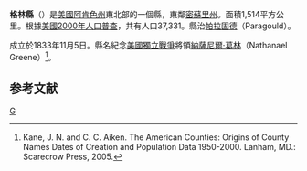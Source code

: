{{Otheruses|格林縣|subject=美國阿肯色州的一個縣|other=同名的縣}}
{{Infobox U.S. County|
 county  = 格林縣 |
 state = 阿肯色州 |
 en county  = Greene County |
 en state = Arkansas |
 seal =  |
 map = Map of Arkansas highlighting Greene County.svg|
 map size = 225 |
 founded = 1833年11月5日|
 seat = [[帕拉固德|帕拉固德]] | 
 area = 1,501 [[square_kilometer|km²]] (580 [[square_mile|mi²]]) |
 area land = 1,496 km² (578 mi²) |
 area water = 6 km² (2 mi²) |
 area percentage = 0.37% |
 census yr = 2000|
 pop = 37,331 |
 density = 25 |
 web =  |
|}}
'''格林縣'''（{{lang-en|Greene County}}）是[[美國|美國]][[阿肯色州|阿肯色州]]東北部的一個縣，東鄰[[密蘇里州|密蘇里州]]。面積1,514平方公里。根據[[美國2000年人口普查|美國2000年人口普查]]，共有人口37,331。縣治[[帕拉固德|帕拉固德]]（Paragould）。

成立於1833年11月5日。縣名紀念[[美國獨立戰爭|美國獨立戰爭]]將領[[納薩尼爾·葛林|納薩尼爾·葛林]]（Nathanael Greene）<ref>Kane, J. N. and C. C. Aiken. The American Counties: Origins of County Names Dates of Creation and Population Data 1950-2000. Lanham, MD.: Scarecrow Press, 2005.</ref>。

== 参考文献 ==
<div class="references-small">
<references />
</div>
{{格林縣 (阿肯色州)}}
{{Arkansas}}
{{Arkansas-stub}}

[[Category:阿肯色州行政区划|G]]